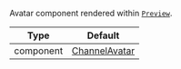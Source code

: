 Avatar component rendered within [`Preview`](/reactnative/ui-components/channel-preview-messenger).

| Type | Default |
| - | - |
| component | [ChannelAvatar](/reactnative/ui-components/channel-avatar) |
